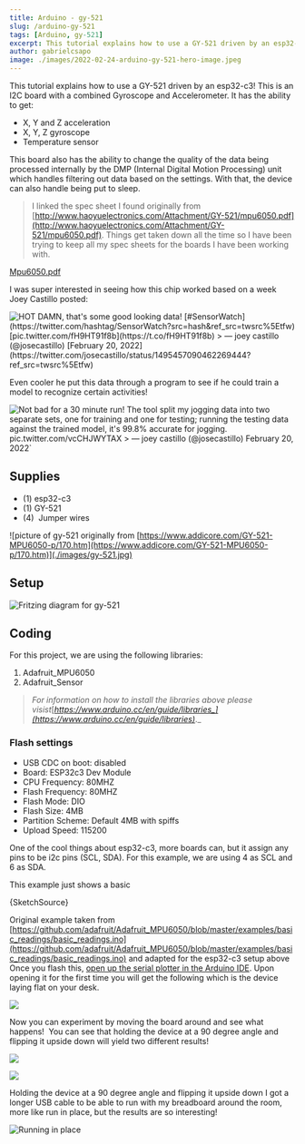 ```yaml
---
title: Arduino - gy-521
slug: /arduino-gy-521
tags: [Arduino, gy-521]
excerpt: This tutorial explains how to use a GY-521 driven by an esp32-c3! This is an I2C board with a combined Gyroscope and Accelerometer.
author: gabrielcsapo
image: ./images/2022-02-24-arduino-gy-521-hero-image.jpeg
---
```



This tutorial explains how to use a GY-521 driven by an esp32-c3! This is an I2C board with a combined Gyroscope and Accelerometer. It has the ability to get:

- X, Y and Z acceleration
- X, Y, Z gyroscope
- Temperature sensor

This board also has the ability to change the quality of the data being processed internally by the DMP (Internal Digital Motion Processing) unit which handles filtering out data based on the settings. With that, the device can also handle being put to sleep.

> I linked the spec sheet I found originally from [http://www.haoyuelectronics.com/Attachment/GY-521/mpu6050.pdf](http://www.haoyuelectronics.com/Attachment/GY-521/mpu6050.pdf). Things get taken down all the time so I have been trying to keep all my spec sheets for the boards I have been working with.

[Mpu6050.pdf](../files/spec-sheets/breakout-boards/mpu6050.pdf)

I was super interested in seeing how this chip worked based on a week Joey Castillo posted:

![`HOT DAMN, that's some good looking data! [#SensorWatch](https://twitter.com/hashtag/SensorWatch?src=hash&ref_src=twsrc%5Etfw)[pic.twitter.com/fH9HT91f8b](https://t.co/fH9HT91f8b) > — joey castillo (@josecastillo) [February 20, 2022](https://twitter.com/josecastillo/status/1495457090462269444?ref_src=twsrc%5Etfw)`](./images/tweet-fH9HT91f8b.png)

Even cooler he put this data through a program to see if he could train a model to recognize certain activities!

![Not bad for a 30 minute run! The tool split my jogging data into two separate sets, one for training and one for testing; running the testing data against the trained model, it's 99.8% accurate for jogging. [pic.twitter.com/vcCHJWYTAX](https://t.co/vcCHJWYTAX) > — joey castillo (@josecastillo) [February 20, 2022](https://twitter.com/josecastillo/status/1495543584140976130?ref_src=twsrc%5Etfw)`](./images/tweet-vcCHJWYTAX.png)

## Supplies

- (1) esp32-c3
- (1) GY-521
- (4)  Jumper wires

![picture of gy-521 originally from [https://www.addicore.com/GY-521-MPU6050-p/170.htm](https://www.addicore.com/GY-521-MPU6050-p/170.htm)](./images/gy-521.jpg)

## Setup

![Fritzing diagram for gy-521](./images/arduino-gy-521_bb.png)

## Coding

For this project, we are using the following libraries:

1. Adafruit_MPU6050
2. Adafruit_Sensor

> _For information on how to install the libraries above please visist_[_https://www.arduino.cc/en/guide/libraries_](https://www.arduino.cc/en/guide/libraries)_._

### Flash settings

- USB CDC on boot: disabled
- Board: ESP32c3 Dev Module
- CPU Frequency: 80MHZ
- Flash Frequency: 80MHZ
- Flash Mode: DIO
- Flash Size: 4MB
- Partition Scheme: Default 4MB with spiffs
- Upload Speed: 115200

One of the cool things about esp32-c3, more boards can, but it assign any pins to be i2c pins (SCL, SDA). For this example, we are using 4 as SCL and 6 as SDA.

This example just shows a basic

<CodeBlock language="cpp" showLineNumbers={true}>
  {SketchSource}
</CodeBlock>

Original example taken from [https://github.com/adafruit/Adafruit_MPU6050/blob/master/examples/basic_readings/basic_readings.ino](https://github.com/adafruit/Adafruit_MPU6050/blob/master/examples/basic_readings/basic_readings.ino) and adapted for the esp32-c3 setup above
Once you flash this, [open up the serial plotter in the Arduino IDE](https://docs.arduino.cc/software/ide-v2/tutorials/ide-v2-serial-plotter). Upon opening it for the first time you will get the following which is the device laying flat on your desk.

![](./images/serial-plotter-flat.png)

Now you can experiment by moving the board around and see what happens!  You can see that holding the device at a 90 degree angle and flipping it upside down will yield two different results!

![](./images/serial-plotter-90-degrees.png)

![](./images/serial-plotter-180-degrees.png)

Holding the device at a 90 degree angle and flipping it upside down
I got a longer USB cable to be able to run with my breadboard around the room, more like run in place, but the results are so interesting!

![Running in place](./images/serial-plotter-moving-around.png)
